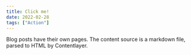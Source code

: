 ```yaml
---
title: Click me!
date: 2022-02-28
tags: ["Action"]
---
```


Blog posts have their own pages. The content source is a markdown file, parsed to HTML by Contentlayer.
